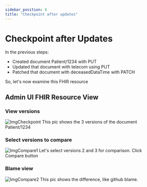 ```yaml
---
sidebar_position: 6
title: "Checkpoint after updates"
---
```



# Checkpoint after Updates

In the previous steps:

- Created document Patient/1234 with PUT
- Updated that document with telecom using PUT
- Patched that document with deceasedDataTime with PATCH

So, let's now examine this FHIR resource

## Admin UI FHIR Resource View

### View versions

<img src={ImgCheckpoint} alt="ImgCheckpoint" />
This pic shows the 3 versions of the document Patient/1234

### Select versions to compare

<img src={ImgCompare1} alt="ImgCompare1" />
Let's select versions 2 and 3 for comparison. Click Compare button

### Blame view

<img src={ImgCompare2} alt="ImgCompare2" />
This pic shows the difference, like github blame.
